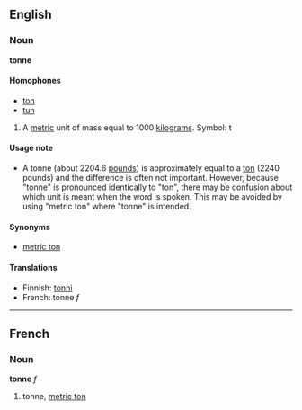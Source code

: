 ==English==
===Noun===
'''tonne'''

====Homophones====
*[[ton]]
*[[tun]]

#A [[metric]] unit of mass equal to 1000 [[kilogram]]s.  Symbol: t

====Usage note====
*A tonne (about 2204.6 [[pound]]s) is approximately equal to a [[ton]] (2240 pounds) and the difference is often not important.  However, because "tonne" is pronounced identically to "ton", there may be confusion about which unit is meant when the word is spoken.  This may be avoided by using "metric ton" where "tonne" is intended.  <!--what happens when "ton" is meant?-->

====Synonyms====
*[[metric ton]]

====Translations====
*Finnish: [[tonni]]
*French: tonne ''f''

----
==French==
===Noun===
'''tonne''' ''f''

#tonne, [[metric ton]]